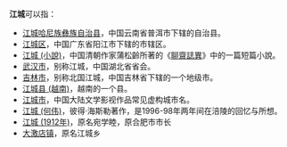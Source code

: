 '''江城'''可以指：
* [[江城哈尼族彝族自治县|江城哈尼族彝族自治县]]，中国云南省普洱市下辖的自治县。
* [[江城区|江城区]]，中国广东省阳江市下辖的市辖区。
* [[江城_(小說)|江城 (小說)]]，中国清朝作家蒲松齡所著的《[[聊齋誌異|聊齋誌異]]》中的一篇短篇小說。
* [[武汉市|武汉市]]，别称江城，中国湖北省省会。
* [[吉林市|吉林市]]，别称北国江城，中国吉林省下辖的一个地级市。
* [[江城县_(越南)|江城县 (越南)]]，越南的一个县。
* [[江城市|江城市]]，中国大陆文学影视作品常见虚构城市名。
* [[江城_(何伟)|江城 (何伟)]]，彼得·海斯勒著作，是1996-98年两年间在涪陵的回忆与所想。
* [[江城_(1912年)|江城 (1912年)]]，原名宛学睦，原合肥市市长
* [[大激店镇|大激店镇]]，原名江城乡
{{disambig|Cat=二字中國相關消歧義}}